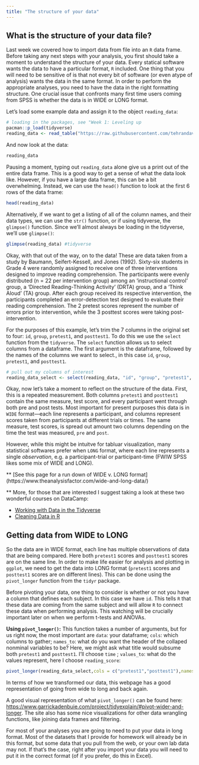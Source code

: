 ```yaml
---
title: "The structure of your data"
---
```


## What is the structure of your data file?

Last week we covered how to import data from file into an `R` data frame. Before taking any next steps with your analysis, you first should take a moment to understand the structure of your data. Every statical software wants the data to have a particular format, `R` included. One thing that you will need to be sensitive of is that not every bit of software (or even atype of analysis) wants the data in the same format. In order to perform the appropriate analyses, you need to have the data in the right formatting structure. One crucial issue that confronts many first time users coming from SPSS is whether the data is in WIDE or LONG format.

Let's load some example data and assign it to the object `reading_data`:

```r
# loading in the packages, see "Week 1: Leveling up
pacman::p_load(tidyverse) 
reading_data <- read_table("https://raw.githubusercontent.com/tehrandavis/graduate_statistics/main/practice_datasets/reading.txt", col_names = T)
```

And now look at the data:
```r
reading_data
```

Pausing a moment, typing out `reading_data` alone give us a print out of the entire data frame. This is a good way to get a sense of what the data look like. However, if you have a large data frame, this can be a bit overwhelming. Instead, we can use the `head()` function to look at the first 6 rows of the data frame:

```r
head(reading_data)
```

Alternatively, if we want to get a listing of all of the column names, and their data types, we can use the `str()` function, or if using tidyverse, the `glimpse()` function. Since we'll almost always be loading in the tidyverse, we'll use `glimpse()`:

```r
glimpse(reading_data) #tidyverse
```

Okay, with that out of the way, on to the data! These are data taken from a study by Baumann, Seifert-Kessell, and Jones (1992). Sixty-six students in Grade 4 were randomly assigned to receive one of three interventions designed to improve reading comprehension. The participants were evenly distributed (n = 22 per intervention group) among an 'instructional control' group, a 'Directed Reading-Thinking Activity' (DRTA) group, and a 'Think Aloud' (TA) group. After each group received its respective intervention, the participants completed an error-detection test designed to evaluate their reading comprehension. The 2 pretest scores represent the number of errors prior to intervention, while the 3 posttest scores were taking post-intervention.

For the purposes of this example, let's trim the 7 columns in the original set to four: `id`, `group`, `pretest1`, and `posttest1`. To do this we use the `select` function from the `tidyverse`. The `select` function allows us to select columns from a dataframe. The first argument is the dataframe, followed by the names of the columns we want to select., in this case `id`, `group`, `pretest1`, and `posttest1`.

```r
# pull out my columns of interest
reading_data_select <- select(reading_data, "id", "group", "pretest1", "posttest1")
```

Okay, now let's take a moment to reflect on the structure of the data. First, this is a repeated measurement. Both columns `pretest1` and `posttest1` contain the same measure, test score, and every participant went through both pre and post tests. Most important for present purposes this data is in `WIDE` format---each line represents a participant, and columns represent scores taken from participants at different trials or times. The same measure, test scores, is spread out amount two columns depending on the time the test was measured, `pre` and `post`.

However, while this might be intuitve for tabluar visualization, many statistical softwares prefer when `LONG` format, where each line represents a single *observation*, e.g. a participant-trial or participant-time (FWIW SPSS likes some mix of WIDE and LONG).

\*\* \[See this page for a run down of WIDE v. LONG format\] (https://www.theanalysisfactor.com/wide-and-long-data/)

\*\* More, for those that are interested I suggest taking a look at these two wonderful courses on DataCamp:

-   [Working with Data in the Tidyverse](https://www.datacamp.com/courses/working-with-data-in-the-tidyverse)
-   [Cleaning Data in R](https://www.datacamp.com/courses/cleaning-data-in-r)

## Getting data from WIDE to LONG

So the data are in WIDE format, each line has multiple observations of data that are being compared. Here both `pretest1` scores and `posttest1` scores are on the same line. In order to make life easier for analysis and plotting in `ggplot`, we need to get the data into LONG format (`pretest1` scores and `posttest1` scores are on different lines). This can be done using the `pivot_longer` function from the `tidyr` package.

Before pivoting your data, one thing to consider is whether or not you have a column that defines each subject. In this case we have `id`. This tells `R` that these data are coming from the same subject and will allow `R` to connect these data when performing analysis. This watching will be crucially important later on when we perform t-tests and ANOVAs.

**Using `pivot_longer()`:** This function takes a number of arguments, but for us right now, the most important are `data`: your dataframe; `cols`: which columns to gather; `names_to`: what do you want the header of the collaped nonminal variables to be? Here, we might ask what title would subsume both `pretest1` and `posttest1`. I'll choose `time` ; `values_to`: what do the values represent, here I choose `reading_score`:

```r
pivot_longer(reading_data_select,cols = c("pretest1","posttest1"),names_to = "time", values_to = "reading_score")
```

In terms of how we transformed our data, this webpage has a good representation of going from wide to long and back again.

A good visual representation of what `pivot_longer()` can be found here: <https://www.garrickadenbuie.com/project/tidyexplain/#pivot-wider-and-longer>. The site also has some nice visualizations for other data wrangling functions, like joining data frames and filtering.

For most of your analyses you are going to need to put your data in long format. Most of the datasets that I provide for homework will already be in this format, but some data that you pull from the web, or your own lab data may not. If that's the case, right after you import your data you will need to put it in the correct format (of if you prefer, do this in Excel).
